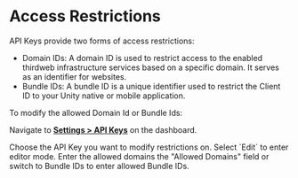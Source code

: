 
# Access Restrictions

API Keys provide two forms of access restrictions:

- Domain IDs: A domain ID is used to restrict access to the enabled thirdweb infrastructure services based on a specific domain. It serves as an identifier for websites.
- Bundle IDs: A bundle ID is a unique identifier used to restrict the Client ID to your Unity native or mobile application.

To modify the allowed Domain Id or Bundle Ids:

<Steps>

<Step title="Go to Dashboard">

Navigate to **[Settings > API
Keys](https://thirdweb.com/dashboard/settings/api-keys/)** on the dashboard.

</Step>

<Step title="Choose API Key">
Choose the API Key you want to modify restrictions on.

<DocImage src={chooseKeyImage} />
</Step>

<Step title="Edit">
Select `Edit` to enter editor mode.

<DocImage src={selectEditImage} />
</Step>

<Step title="Edit Domains">
Enter the allowed domains the "Allowed Domains" field or switch to Bundle IDs to enter allowed Bundle IDs.

<DocImage src={allowedDomainsImage} />
</Step>

<Step title="Save Changes">

</Step>

</Steps>
